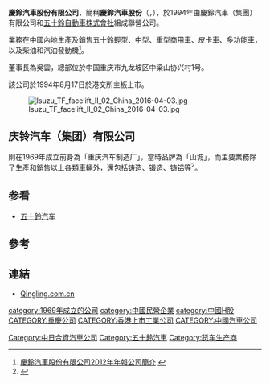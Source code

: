 '''慶鈴汽車股份有限公司'''，簡稱'''慶鈴汽車股份'''（'''{{lang-en|Qingling Motors Co. Ltd}}'''，{{hkex|1122}}），於1994年由慶鈴汽車（集團）有限公司和[[五十鈴|五十鈴自動車株式會社]]組成聯營公司。

業務在中國內地生產及銷售五十鈴輕型、中型、重型商用車、皮卡車、多功能車，以及柴油和汽油發動機<ref>[http://www.qingling.com.cn/inc/uploads/otherinvest/201304/20130418175905830.pdf 慶鈴汽車股份有限公司2012年年報公司簡介] {{webarchive|url=https://web.archive.org/web/20150603031955/http://www.qingling.com.cn/inc/uploads/otherinvest/201304/20130418175905830.pdf |date=2015-06-03 }}</ref>。

董事長為吳雲，總部位於中国重庆市九龙坡区中梁山协兴村1号。

該公司於1994年8月17日於港交所主板上市。

[[File:Isuzu_TF_facelift_II_02_China_2016-04-03.jpg|thumb]]

==庆铃汽车（集团）有限公司==
則在1969年成立前身為「重庆汽车制造厂」，當時品牌為「山城」，而主要業務除了生產和銷售以上各類車輛外，還包括铸造、锻造、铸铝等<ref>{{Cite web |url=http://www.qingling.com.cn/introduce.php |title=庆铃汽车（集团）有限公司簡介 |access-date=2013-08-10 |archive-url=https://web.archive.org/web/20121029044524/http://www.qingling.com.cn/introduce.php |archive-date=2012-10-29 |dead-url=yes }}</ref>。

== 参看 ==
* [[五十鈴|五十鈴汽车]]

==參考==
{{reflist}}

==連結==
*[http://www.qingling.com.cn Qingling.com.cn] {{Wayback|url=http://www.qingling.com.cn/ |date=20201206182145 }}

[[category:1969年成立的公司|category:1969年成立的公司]]
[[Category:中日合資汽車公司|Category:中日合資汽車公司]]
[[category:中國民營企業|category:中國民營企業]]
[[category:中國H股|category:中國H股]]
[[CATEGORY:重慶公司|CATEGORY:重慶公司]]
[[CATEGORY:香港上市工業公司|CATEGORY:香港上市工業公司]]
[[CATEGORY:中國汽車公司|CATEGORY:中國汽車公司]]
[[Category:五十鈴汽車|Category:五十鈴汽車]]
[[Category:货车生产商|Category:货车生产商]]
